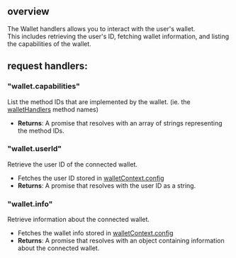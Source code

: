 
## overview

The Wallet handlers allows you to interact with the user's wallet.  
This includes retrieving the user's ID, fetching wallet information, and listing the capabilities of the wallet.

## request handlers:

### "wallet.capabilities"

List the method IDs that are implemented by the wallet. (ie. the [walletHandlers](../wallet-api-server#wallethandlers) method names)

- **Returns**: A promise that resolves with an array of strings representing the method IDs.

### "wallet.userId"

Retrieve the user ID of the connected wallet.

- Fetches the user ID stored in [walletContext.config](../wallet-api-server#walletcontextconfig)
- **Returns**: A promise that resolves with the user ID as a string.

### "wallet.info"

Retrieve information about the connected wallet.

- Fetches the wallet info stored in [walletContext.config](../wallet-api-server#walletcontextconfig)
- **Returns**: A promise that resolves with an object containing information about the connected wallet.
